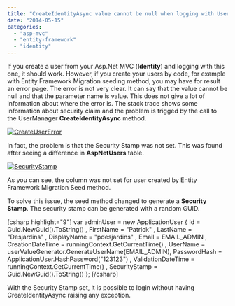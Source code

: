 ```yaml
---
title: "CreateIdentityAsync value cannot be null when logging with User created with Migration Tool"
date: "2014-05-15"
categories: 
  - "asp-mvc"
  - "entity-framework"
  - "identity"
---
```


If you create a user from your Asp.Net MVC (**Identity**) and logging with this one, it should work. However, if you create your users by code, for example with Entity Framework Migration seeding method, you may have for result an error page. The error is not very clear. It can say that the value cannot be null and that the parameter name is value. This does not give a lot of information about where the error is. The stack trace shows some information about security claim and the problem is trigged by the call to the UserManager **CreateIdentityAsync** method.

[![CreateUserError](http://patrickdesjardins.com/blog/wp-content/uploads/2014/04/CreateUserError-400x282.png)](http://patrickdesjardins.com/blog/createidentityasync-value-cannot-be-null-when-logging-with-user-created-with-migration-tool/createusererror)

In fact, the problem is that the Security Stamp was not set. This was found after seeing a difference in **AspNetUsers** table.

[![SecurityStamp](http://patrickdesjardins.com/blog/wp-content/uploads/2014/04/SecurityStamp-400x82.png)](http://patrickdesjardins.com/blog/createidentityasync-value-cannot-be-null-when-logging-with-user-created-with-migration-tool/securitystamp)

As you can see, the column was not set for user created by Entity Framework Migration Seed method.

To solve this issue, the seed method changed to generate a **Security Stamp**. The security stamp can be generated with a random GUID.

\[csharp highlight="9"\] var adminUser = new ApplicationUser { Id = Guid.NewGuid().ToString() , FirstName = "Patrick" , LastName = "Desjardins" , DisplayName = "pdesjardins" , Email = EMAIL\_ADMIN , CreationDateTime = runningContext.GetCurrentTime() , UserName = userValueGenerator.GenerateUserName(EMAIL\_ADMIN), PasswordHash = ApplicationUser.HashPassword("123123") , ValidationDateTime = runningContext.GetCurrentTime() , SecurityStamp = Guid.NewGuid().ToString() }; \[/csharp\]

With the Security Stamp set, it is possible to login without having CreateIdentityAsync raising any exception.
